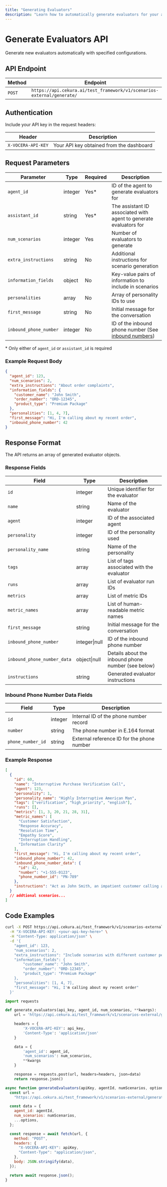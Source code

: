 ---
title: "Generating Evaluators"
description: "Learn how to automatically generate evaluators for your agents"
---

# Generate Evaluators API

Generate new evaluators automatically with specified configurations.

## API Endpoint

| Method | Endpoint                                                               |
| ------ | ---------------------------------------------------------------------- |
| `POST` | `https://api.cekura.ai/test_framework/v1/scenarios-external/generate/` |

## Authentication

Include your API key in the request headers:

| Header             | Description                              |
| ------------------ | ---------------------------------------- |
| `X-VOCERA-API-KEY` | Your API key obtained from the dashboard |

## Request Parameters

| Parameter              | Type    | Required | Description                                                                                                     |
| ---------------------- | ------- | -------- | --------------------------------------------------------------------------------------------------------------- |
| `agent_id`             | integer | Yes\*    | ID of the agent to generate evaluators for                                                                      |
| `assistant_id`         | string  | Yes\*    | The assistant ID associated with agent to generate evaluators for                                               |
| `num_scenarios`        | integer | Yes      | Number of evaluators to generate                                                                                |
| `extra_instructions`   | string  | No       | Additional instructions for scenario generation                                                                 |
| `information_fields`   | object  | No       | Key-value pairs of information to include in scenarios                                                          |
| `personalities`        | array   | No       | Array of personality IDs to use                                                                                 |
| `first_message`        | string  | No       | Initial message for the conversation                                                                            |
| `inbound_phone_number` | integer | No       | ID of the inbound phone number (See [inbound numbers](/api-reference/phone-numbers/list-inbound-phone-numbers)) |

\* Only either of `agent_id` or `assistant_id` is required

### Example Request Body

```json
{
  "agent_id": 123,
  "num_scenarios": 2,
  "extra_instructions": "About order complaints",
  "information_fields": {
    "customer_name": "John Smith",
    "order_number": "ORD-12345",
    "product_type": "Premium Package"
  },
  "personalities": [1, 4, 7],
  "first_message": "Hi, I'm calling about my recent order",
  "inbound_phone_number": 42
}
```

## Response Format

The API returns an array of generated evaluator objects.

### Response Fields

| Field                       | Type          | Description                                        |
| --------------------------- | ------------- | -------------------------------------------------- |
| `id`                        | integer       | Unique identifier for the evaluator                |
| `name`                      | string        | Name of the evaluator                              |
| `agent`                     | integer       | ID of the associated agent                         |
| `personality`               | integer       | ID of the personality used                         |
| `personality_name`          | string        | Name of the personality                            |
| `tags`                      | array         | List of tags associated with the evaluator         |
| `runs`                      | array         | List of evaluator run IDs                          |
| `metrics`                   | array         | List of metric IDs                                 |
| `metric_names`              | array         | List of human-readable metric names                |
| `first_message`             | string        | Initial message for the conversation               |
| `inbound_phone_number`      | integer\|null | ID of the inbound phone number                     |
| `inbound_phone_number_data` | object\|null  | Details about the inbound phone number (see below) |
| `instructions`              | string        | Generated evaluator instructions                   |

### Inbound Phone Number Data Fields

| Field             | Type    | Description                                |
| ----------------- | ------- | ------------------------------------------ |
| `id`              | integer | Internal ID of the phone number record     |
| `number`          | string  | The phone number in E.164 format           |
| `phone_number_id` | string  | External reference ID for the phone number |

### Example Response

```json
[
  {
    "id": 60,
    "name": "Interruptive Purchase Verification Call",
    "agent": 123,
    "personality": 1,
    "personality_name": "Highly Interruptive American Man",
    "tags": ["verification", "high_priority", "english"],
    "runs": [],
    "metrics": [1, 3, 20, 21, 28, 31],
    "metric_names": [
      "Customer Satisfaction",
      "Response Accuracy",
      "Resolution Time",
      "Empathy Score",
      "Interruption Handling",
      "Information Clarity"
    ],
    "first_message": "Hi, I'm calling about my recent order",
    "inbound_phone_number": 42,
    "inbound_phone_number_data": {
      "id": 42,
      "number": "+1-555-0123",
      "phone_number_id": "PN-789"
    },
    "instructions": "Act as John Smith, an impatient customer calling about order ORD-12345. Frequently interrupt the agent while discussing the Premium Package. Express confusion about the verification process but eventually cooperate. Use a direct American communication style."
  }
  // addtional scenarios...
]
```

## Code Examples

<CodeGroup>

```bash Curl
curl -X POST https://api.cekura.ai/test_framework/v1/scenarios-external/generate/ \
  -H "X-VOCERA-API-KEY: <your-api-key-here>" \
  -H "Content-Type: application/json" \
  -d '{
    "agent_id": 123,
    "num_scenarios": 2,
    "extra_instructions": "Include scenarios with different customer personalities and languages",
    "information_fields": {
        "customer_name": "John Smith",
        "order_number": "ORD-12345",
        "product_type": "Premium Package"
    },
    "personalities": [1, 4, 7],
    "first_message": "Hi, I'm calling about my recent order"
  }'
```

```python Python
import requests

def generate_evaluators(api_key, agent_id, num_scenarios, **kwargs):
    url = 'https://api.cekura.ai/test_framework/v1/scenarios-external/generate/'

    headers = {
        'X-VOCERA-API-KEY': api_key,
        'Content-Type': 'application/json'
    }

    data = {
        'agent_id': agent_id,
        'num_scenarios': num_scenarios,
        **kwargs
    }

    response = requests.post(url, headers=headers, json=data)
    return response.json()
```

```javascript JavaScript
async function generateEvaluators(apiKey, agentId, numScenarios, options = {}) {
  const url =
    "https://api.cekura.ai/test_framework/v1/scenarios-external/generate/";

  const data = {
    agent_id: agentId,
    num_scenarios: numScenarios,
    ...options,
  };

  const response = await fetch(url, {
    method: "POST",
    headers: {
      "X-VOCERA-API-KEY": apiKey,
      "Content-Type": "application/json",
    },
    body: JSON.stringify(data),
  });

  return await response.json();
}
```

</CodeGroup>
